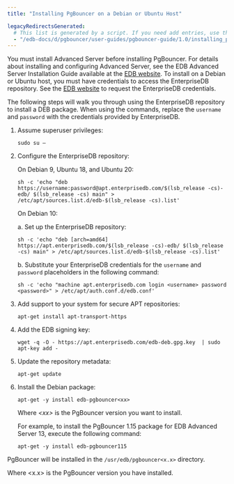```yaml
---
title: "Installing PgBouncer on a Debian or Ubuntu Host"

legacyRedirectsGenerated:
  # This list is generated by a script. If you need add entries, use the `legacyRedirects` key.
  - "/edb-docs/d/pgbouncer/user-guides/pgbouncer-guide/1.0/installing_pgbouncer_on_a_debian_or_ubuntu_host.html"
---
```


<div id="installing_a_deb_package_on_a_debian_or_ubuntu_host" class="registered_link"></div>


You must install Advanced Server before installing PgBouncer. For details about installing and configuring Advanced Server, see the EDB Advanced Server Installation Guide available at the [EDB website](https://www.enterprisedb.com/edb-docs/p/edb-postgres-advanced-server). To install on a Debian or Ubuntu host, you must have credentials to access the EnterpriseDB repository. See the [EDB website](https://www.enterprisedb.com/user) to request the EnterpriseDB credentials.

The following steps will walk you through using the EnterpriseDB repository to install a DEB package. When using the commands, replace the `username` and `password` with the credentials provided by EnterpriseDB.

1.  Assume superuser privileges:

    ``` text
    sudo su –
    ```

2.  Configure the EnterpriseDB repository:

    On Debian 9, Ubuntu 18, and Ubuntu 20:

    ``` text
    sh -c 'echo "deb https://username:password@apt.enterprisedb.com/$(lsb_release -cs)-edb/ $(lsb_release -cs) main" > /etc/apt/sources.list.d/edb-$(lsb_release -cs).list'
    ```

    On Debian 10:

    a.  Set up the EnterpriseDB repository:

    ``` text
    sh -c 'echo "deb [arch=amd64] https://apt.enterprisedb.com/$(lsb_release -cs)-edb/ $(lsb_release -cs) main" > /etc/apt/sources.list.d/edb-$(lsb_release -cs).list'
    ```

    b.  Substitute your EnterpriseDB credentials for the `username` and `password` placeholders in the following command:

    ``` text
    sh -c 'echo "machine apt.enterprisedb.com login <username> password <password>" > /etc/apt/auth.conf.d/edb.conf'
    ```

3.  Add support to your system for secure APT repositories:

    ``` text
    apt-get install apt-transport-https
    ```

4.  Add the EDB signing key:

    ``` text
    wget -q -O - https://apt.enterprisedb.com/edb-deb.gpg.key  | sudo apt-key add -
    ```

5.  Update the repository metadata:

    ``` text
    apt-get update
    ```

6.  Install the Debian package:

    ``` text
    apt-get -y install edb-pgbouncer<xx>
    ```
    
    Where *&lt;xx&gt;* is the PgBouncer version you want to install.
    
    For example, to install the PgBouncer 1.15 package for EDB Advanced Server 13, execute the following command:
    
    ``` text
    apt-get -y install edb-pgbouncer115
    ```

PgBouncer will be installed in the `/usr/edb/pgbouncer<x.x>` directory.

Where &lt;x.x&gt; is the PgBouncer version you have installed.
